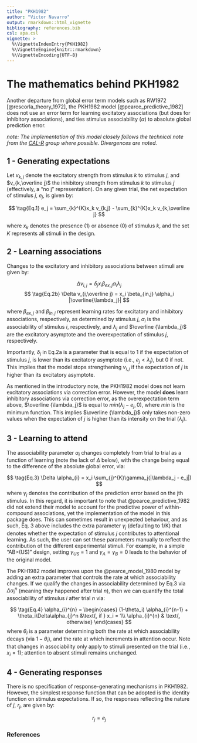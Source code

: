 ```yaml
---
title: "PKH1982"
author: "Victor Navarro"
output: rmarkdown::html_vignette
bibliography: references.bib
csl: apa.csl
vignette: >
  %\VignetteIndexEntry{PKH1982}
  %\VignetteEngine{knitr::rmarkdown}
  %\VignetteEncoding{UTF-8}
---
```


# The mathematics behind PKH1982

Another departure from global error term models such 
as RW1972 [@rescorla_theory_1972], the PKH1982 model 
[@pearce_predictive_1982] does not use an error term 
for learning excitatory associations (but does for inhibitory 
associations), and ties stimulus associability ($\alpha$) 
to absolute global prediction error.

*note: The implementation of this model closely 
follows the technical note from the 
[CAL-R](https://www.cal-r.org/index.php?id=PHsim) group where possible. 
Divergences are noted.*

## 1 - Generating expectations

Let $v_{k,j}$ denote the excitatory strength from 
stimulus $k$ to stimulus $j$, and $v_{k,\overline j}$ the 
inhibitory strength from stimulus $k$ to stimulus $j$ 
(effectively, a "no j" representation). On any given trial, 
the net expectation of stimulus $j$, $e_j$, is given by:

$$
\tag{Eq.1}
e_j = \sum_{k}^{K}x_k v_{k,j} - \sum_{k}^{K}x_k v_{k,\overline j}
$$

where $x_k$ denotes the presence (1) or absence (0) of stimulus 
$k$, and the set $K$ represents all stimuli in the design.

## 2 - Learning associations

Changes to the excitatory and inhibitory associations 
between stimuli are given by:

$$
\tag{Eq.2a}
\Delta v_{i,j} = \delta_jx_i \beta_{ex,j} \alpha_i \lambda_j
$$
$$
\tag{Eq.2b}
\Delta v_{i,\overline j} = x_i \beta_{in,j} \alpha_i  |\overline{\lambda_j}|
$$

where $\beta_{ex,j}$ and $\beta_{in,j}$ represent learning 
rates for excitatory and inhibitory associations, respectively, 
as determined by stimulus $j$, $\alpha_i$ is the associability of 
stimulus $i$, respectively, and $\lambda_j$ and $\overline {\lambda_j}$ 
are the excitatory asymptote and the overexpectation of stimulus $j$, 
respectively.

Importantly, $\delta_j$ in Eq.2a is a parameter that is equal to 
1 if the expectation of stimulus $j$, is lower than its excitatory 
asymptote (i.e., $e_j < \lambda_j$), but 0 if not. This implies 
that the model stops strengthening $v_{i,j}$ if the expectation of 
$j$ is higher than its excitatory asymptote.

As mentioned in the introductory note, the PKH1982 model 
does not learn excitatory associations via correction error. 
However, the model **does** learn inhibitory associations via 
correction error, as the overexpectation term above, $\overline 
{\lambda_j}$ is equal to $min(\lambda_j - e_j, 0)$, where $min$ 
is the minimum function. This implies $\overline {\lambda_j}$ 
only takes non-zero values when the expectation of $j$ is higher 
than its intensity on the trial ($\lambda_j$).

## 3 - Learning to attend

The associability parameter $\alpha_i$ changes completely 
from trial to trial as a function of learning (note the lack 
of $\Delta$ below), with the change being equal to the difference 
of the absolute global error, via:

$$
\tag{Eq.3}
\Delta \alpha_{i} = x_i \sum_{j}^{K}\gamma_j(|\lambda_j - e_j|)
$$
where $\gamma_j$ denotes the contribution of the 
prediction error based on the jth stimulus. In this regard, 
it is important to note that @pearce_predictive_1982 did not extend 
their model to account for the predictive power of within-compound 
associations, yet the implementation of the model in this package does. 
This can sometimes result in unexpected behaviour, 
and as such, Eq. 3 above includes the extra parameter 
$\gamma_j$ (defaulting to 1/K) that denotes whether the expectation 
of stimulus $j$ contributes to attentional learning. As such, the 
user can set these parameters manually to reflect the contribution 
of the different experimental stimuli. For example, in a simple 
"AB>(US)" design, setting $\gamma_{US}$ = 1 and $\gamma_{A} = 
\gamma_{B} = 0$ leads to the behavior of the original model.

The PKH1982 model improves upon the @pearce_model_1980 
model by adding an extra parameter that controls the rate 
at which associability changes. If we qualify the changes 
in associability determined by Eq.3 via $\Delta\alpha_{i}^{n}$ 
(meaning they happened after trial $n$), then we can quantify the 
total associability of stimulus $i$ after trial $n$ via:

$$
\tag{Eq.4}
\alpha_{i}^{n} = 
\begin{cases}
  (1-\theta_i) \alpha_{i}^{n-1} + \theta_i\Delta\alpha_{j}^n &\text{, if } x_i = 1\\
  \alpha_{i}^{n} & \text{, otherwise}
\end{cases}
$$
where $\theta_i$ is a parameter determining both the 
rate at which associability decays (via $1-\theta_i$), and the 
rate at which increments in attention occur. Note that changes 
in associability only apply to stimuli presented on the trial 
(i.e., $x_i = 1$); attention to absent stimuli remains unchanged.

## 4 - Generating responses

There is no specification of response-generating mechanisms in 
PKH1982. However, the simplest response function that can be 
adopted is the identity function on stimulus expectations. If so, 
the responses reflecting the nature of $j$, $r_j$, are given by:

$$
\tag{Eq.5}
r_j = e_j
$$

### References
